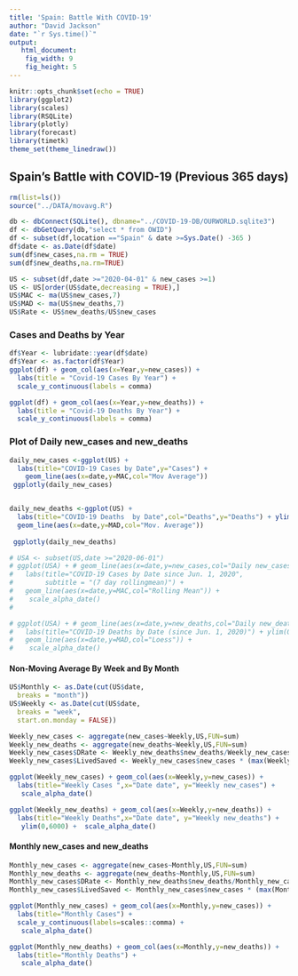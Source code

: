 ---
title: 'Spain: Battle With COVID-19'
author: "David Jackson"
date: "`r Sys.time()`"
output:
   html_document:
    fig_width: 9
    fig_height: 5
---

```{r setup, include=FALSE}
knitr::opts_chunk$set(echo = TRUE)
library(ggplot2)
library(scales)
library(RSQLite)
library(plotly)
library(forecast)
library(timetk)
theme_set(theme_linedraw())
```

## Spain's Battle with COVID-19 (Previous 365 days)

```{r}
rm(list=ls())
source("../DATA/movavg.R")

db <- dbConnect(SQLite(), dbname="../COVID-19-DB/OURWORLD.sqlite3")
df <- dbGetQuery(db,"select * from OWID")
df <- subset(df,location =="Spain" & date >=Sys.Date() -365 )
df$date <- as.Date(df$date)
sum(df$new_cases,na.rm = TRUE)
sum(df$new_deaths,na.rm=TRUE)

```
```{r}
US <- subset(df,date >="2020-04-01" & new_cases >=1)
US <- US[order(US$date,decreasing = TRUE),]
US$MAC <- ma(US$new_cases,7)
US$MAD <- ma(US$new_deaths,7)
US$Rate <- US$new_deaths/US$new_cases
```

### Cases and Deaths by Year

```{r}
df$Year <- lubridate::year(df$date)
df$Year <- as.factor(df$Year)
ggplot(df) + geom_col(aes(x=Year,y=new_cases)) +
  labs(title = "Covid-19 Cases By Year") +
  scale_y_continuous(labels = comma)

ggplot(df) + geom_col(aes(x=Year,y=new_deaths)) +
  labs(title = "Covid-19 Deaths By Year") +
  scale_y_continuous(labels = comma)
```

### Plot of Daily new_cases and new_deaths

```{r}
daily_new_cases <-ggplot(US) + 
  labs(title="COVID-19 Cases by Date",y="Cases") +
    geom_line(aes(x=date,y=MAC,col="Mov Average")) 
 ggplotly(daily_new_cases)


daily_new_deaths <-ggplot(US) + 
  labs(title="COVID-19 Deaths  by Date",col="Deaths",y="Deaths") + ylim(0,1000) +
  geom_line(aes(x=date,y=MAD,col="Mov. Average"))
 
 ggplotly(daily_new_deaths)

```


```{r}
# USA <- subset(US,date >="2020-06-01")
# ggplot(USA) + # geom_line(aes(x=date,y=new_cases,col="Daily new_cases")) +
#   labs(title="COVID-19 Cases by Date since Jun. 1, 2020",
#        subtitle = "(7 day rollingmean)") +
#   geom_line(aes(x=date,y=MAC,col="Rolling Mean")) +
#    scale_alpha_date()
#   
```
```{r}
# ggplot(USA) + # geom_line(aes(x=date,y=new_deaths,col="Daily new_deaths")) +
#   labs(title="COVID-19 Deaths by Date (since Jun. 1, 2020)") + ylim(0,200) +
#   geom_line(aes(x=date,y=MAD,col="Loess")) +
#    scale_alpha_date()
```

#### Non-Moving Average By Week and By Month

```{r}
US$Monthly <- as.Date(cut(US$date,
  breaks = "month"))
US$Weekly <- as.Date(cut(US$date,
  breaks = "week",
  start.on.monday = FALSE))

```
```{r}
Weekly_new_cases <- aggregate(new_cases~Weekly,US,FUN=sum)
Weekly_new_deaths <- aggregate(new_deaths~Weekly,US,FUN=sum)
Weekly_new_cases$DRate <- Weekly_new_deaths$new_deaths/Weekly_new_cases$new_cases
Weekly_new_cases$LivedSaved <- Weekly_new_cases$new_cases * (max(Weekly_new_cases$DRate) - Weekly_new_cases$DRate) 

```
```{r}
ggplot(Weekly_new_cases) + geom_col(aes(x=Weekly,y=new_cases)) + 
  labs(title="Weekly Cases ",x="Date date", y="Weekly new_cases") +
   scale_alpha_date()

ggplot(Weekly_new_deaths) + geom_col(aes(x=Weekly,y=new_deaths)) + 
  labs(title="Weekly Deaths",x="Date date", y="Weekly new_deaths") +
   ylim(0,6000) +  scale_alpha_date()
``` 


#### Monthly new_cases and new_deaths



```{r}

Monthly_new_cases <- aggregate(new_cases~Monthly,US,FUN=sum)
Monthly_new_deaths <- aggregate(new_deaths~Monthly,US,FUN=sum)
Monthly_new_cases$DRate <- Monthly_new_deaths$new_deaths/Monthly_new_cases$new_cases
Monthly_new_cases$LivedSaved <- Monthly_new_cases$new_cases * (max(Monthly_new_cases$DRate) - Monthly_new_cases$DRate) * 100
```
```{r}
ggplot(Monthly_new_cases) + geom_col(aes(x=Monthly,y=new_cases)) +
  labs(title="Monthly Cases") +
  scale_y_continuous(labels=scales::comma) +
   scale_alpha_date()

ggplot(Monthly_new_deaths) + geom_col(aes(x=Monthly,y=new_deaths)) +
  labs(title="Monthly Deaths") +
   scale_alpha_date()
```